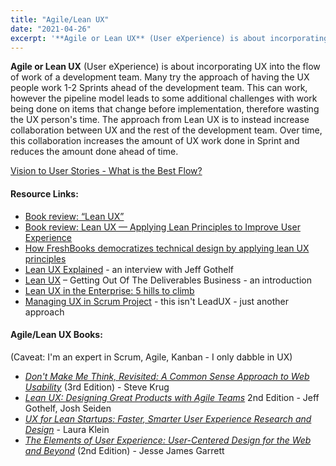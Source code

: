 ```yaml
---
title: "Agile/Lean UX"
date: "2021-04-26"
excerpt: '**Agile or Lean UX** (User eXperience) is about incorporating UX into the flow of work of'
---
```


**Agile or Lean UX** (User eXperience) is about incorporating UX into the flow of work of a development team. Many try the approach of having the UX people work 1-2 Sprints ahead of the development team. This can work, however the pipeline model leads to some additional challenges with work being done on items that change before implementation, therefore wasting the UX person's time. The approach from Lean UX is to instead increase collaboration between UX and the rest of the development team. Over time, this collaboration increases the amount of UX work done in Sprint and reduces the amount done ahead of time.

[Vision to User Stories - What is the Best Flow?](/blog/vision-to-user-stories-what-is-the-best-flow)

#### Resource Links:

- [Book review: “Lean UX”](https://marcabraham.com/2013/04/05/book-review-lean-ux/)
- [Book review: Lean UX — Applying Lean Principles to Improve User Experience](https://elezea.com/2013/03/lean-ux-review/)
- [How FreshBooks democratizes technical design by applying lean UX principles](https://freshbooks.design/how-freshbooks-democratizes-technical-design-by-applying-lean-ux-principles-873a020dd790)
- [Lean UX Explained](https://www.infoq.com/interviews/lean-ux-explained-jeff-gothelf/) - an interview with Jeff Gothelf
- [Lean UX](https://www.smashingmagazine.com/2011/03/lean-ux-getting-out-of-the-deliverables-business/) – Getting Out Of The Deliverables Business - an introduction
- [Lean UX in the Enterprise: 5 hills to climb](https://blog.crisp.se/2013/03/24/jeff-gothelf/lean-ux-in-the-enterprise)
- [Managing UX in Scrum Project](https://futurice.com/blog/managing-ux-in-scrum-project) - this isn't LeadUX - just another approach

#### Agile/Lean UX Books:

(Caveat: I'm an expert in Scrum, Agile, Kanban - I only dabble in UX)

- [_Don't Make Me Think, Revisited: A Common Sense Approach to Web Usability_](https://www.amazon.com/Dont-Make-Think-Revisited-Usability/dp/0321965515/&tag=notesfromatoo-20) (3rd Edition) - Steve Krug
- [_Lean UX: Designing Great Products with Agile Teams_](https://www.amazon.com/Lean-UX-Designing-Great-Products/dp/1491953608/&tag=notesfromatoo-20) 2nd Edition - Jeff Gothelf, Josh Seiden
- [_UX for Lean Startups: Faster, Smarter User Experience Research and Design_](https://www.amazon.com/UX-Lean-Startups-Experience-Research/&tag=notesfromatoo-20) - Laura Klein
- [_The Elements of User Experience: User-Centered Design for the Web and Beyond_](https://www.amazon.com/Elements-User-Experience-User-Centered-Design-dp-0321683684/&tag=notesfromatoo-20) (2nd Edition) - Jesse James Garrett

